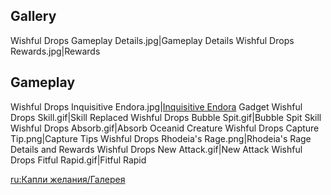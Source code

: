 {{EventTabs}}
==Gallery==
<gallery>
Wishful Drops Gameplay Details.jpg|Gameplay Details
Wishful Drops Rewards.jpg|Rewards
</gallery>

==Gameplay==
<gallery>
Wishful Drops Inquisitive Endora.jpg|[[Inquisitive Endora]] Gadget
Wishful Drops Skill.gif|Skill Replaced
Wishful Drops Bubble Spit.gif|Bubble Spit Skill
Wishful Drops Absorb.gif|Absorb Oceanid Creature
Wishful Drops Capture Tip.png|Capture Tips
Wishful Drops Rhodeia's Rage.png|Rhodeia's Rage Details and Rewards
Wishful Drops New Attack.gif|New Attack
Wishful Drops Fitful Rapid.gif|Fitful Rapid
</gallery>

[[ru:Капли желания/Галерея]]